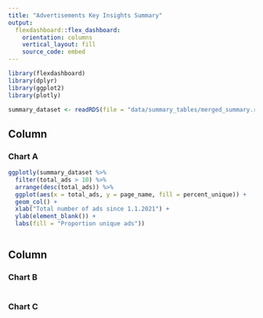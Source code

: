 ```yaml
---
title: "Advertisements Key Insights Summary"
output: 
  flexdashboard::flex_dashboard:
    orientation: columns
    vertical_layout: fill
    source_code: embed
---
```


```r
library(flexdashboard)
library(dplyr)
library(ggplot2)
library(plotly)

summary_dataset <- readRDS(file = "data/summary_tables/merged_summary.rds")


```

Column {data-width=650}
-----------------------------------------------------------------------

### Chart A

```r
ggplotly(summary_dataset %>%
  filter(total_ads > 10) %>%
  arrange(desc(total_ads)) %>%
  ggplot(aes(x = total_ads, y = page_name, fill = percent_unique)) +
  geom_col() +
  xlab("Total number of ads since 1.1.2021") +
  ylab(element_blank()) +
  labs(fill = "Proportion unique ads"))



```

Column {data-width=350}
-----------------------------------------------------------------------

### Chart B

```r

```

### Chart C

```r

```


